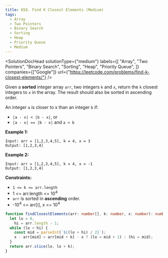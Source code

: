 ```yaml
---
title: 658. Find K Closest Elements (Medium)
tags:
  - Array
  - Two Pointers
  - Binary Search
  - Sorting
  - Heap
  - Priority Queue
  - Medium
---
```



<SolutionDocHead
  solutionType={"medium"}
  labels={[
    "Array",
    "Two Pointers",
    "Binary Search",
    "Sorting",
    "Heap",
    "Priority Queue",
  ]}
  companies={["Google"]}
  url={"https://leetcode.com/problems/find-k-closest-elements/"}
/>

Given a <b>sorted</b> integer array `arr`, two integers `k` and `x`, return the `k` closest integers to `x` in the array. The result should also be sorted in ascending order.

An integer `a` is closer to x than an integer `b` if:

- `|a - x| < |b - x|`, or
- `|a - x| == |b - x|` and `a < b`

<b>Example 1:</b>

```
Input: arr = [1,2,3,4,5], k = 4, x = 3
Output: [1,2,3,4]
```

<b>Example 2:</b>

```
Input: arr = [1,2,3,4,5], k = 4, x = -1
Output: [1,2,3,4]
```

<b>Constraints:</b>

- `1 <= k <= arr.length`
- 1 <= arr.length <= 10<sup>4</sup>
- `arr` is sorted in <b>ascending</b> order.
- -10<sup>4</sup> <= arr[i], x <= 10<sup>4</sup>

```ts title=solution.ts
function findClosestElements(arr: number[], k: number, x: number): number[] {
  let lo = 0,
    hi = arr.length - 1;
  while (lo < hi) {
    const mid = parseInt(`${(lo + hi) / 2}`);
    x - arr[mid] > arr[mid + k] - x ? (lo = mid + 1) : (hi = mid);
  }
  return arr.slice(lo, lo + k);
}
```
